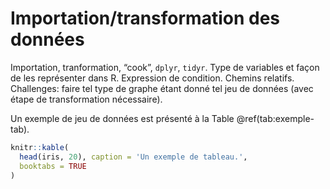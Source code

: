 # Importation/transformation des données {#import}

Importation, tranformation, "cook", `dplyr`, `tidyr`. Type de variables et façon de les représenter dans R. Expression de condition. Chemins relatifs. Challenges: faire tel type de graphe étant donné tel jeu de données (avec étape de transformation nécessaire).

Un exemple de jeu de données est présenté à la Table \@ref(tab:exemple-tab).

```r
knitr::kable(
  head(iris, 20), caption = 'Un exemple de tableau.',
  booktabs = TRUE
)
```
